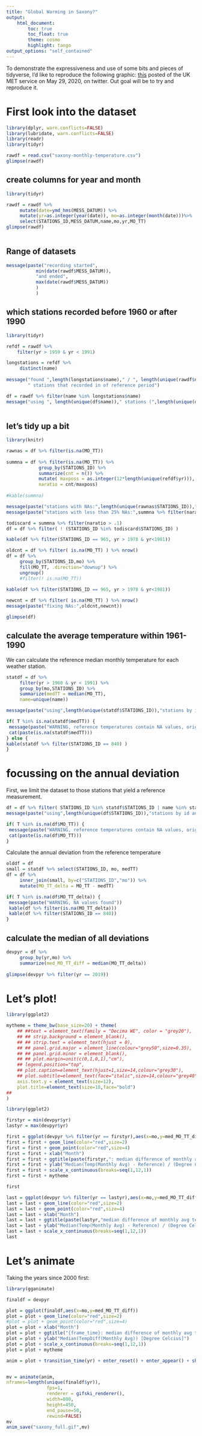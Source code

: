 ```yaml
---
title: "Global Warming in Saxony?"
output:
    html_document:
        toc: true
        toc_float: true
        theme: cosmo
        highlight: tango
output_options: "self_contained"
---
```


To demonstrate the expressiveness and use of some bits and pieces of tidyverse, I'd like to reproduce the following graphic:
[this](https://twitter.com/MetOffice_Sci/status/1266361148527370242?s=20) posted of the UK MET service on May 29, 2020, on twitter. Out goal will be to try and reproduce it.


# First look into the dataset



```r
library(dplyr, warn.conflicts=FALSE)
library(lubridate, warn.conflicts=FALSE)
library(readr)
library(tidyr)

rawdf = read.csv("saxony-monthly-temperature.csv")
glimpse(rawdf)
```
## create columns for year and month

```r
library(tidyr)

rawdf = rawdf %>% 
     mutate(date=ymd_hms(MESS_DATUM)) %>% 
     mutate(yr=as.integer(year(date)), mo=as.integer(month(date)))%>% 
     select(STATIONS_ID,MESS_DATUM,name,mo,yr,MO_TT)
glimpse(rawdf)
     
```

## Range of datasets

```r
message(paste("recording started",
           min(date(rawdf$MESS_DATUM)),
           "and ended",
           max(date(rawdf$MESS_DATUM))
           )
           )
```

## which stations recorded before 1960 or after 1990

```r
library(tidyr)

refdf = rawdf %>% 
    filter(yr > 1959 & yr < 1991)

longstations = refdf %>%
     distinct(name)
     
message("found ",length(longstations$name)," / ", length(unique(rawdf$name)),
        " stations that recorded in of reference period")

df = rawdf %>% filter(name %in% longstations$name)
message("using ", length(unique(df$name))," stations (",length(unique(df$STATIONS_ID)),")")
     
```


## let's tidy up a bit

```r
library(knitr)

rawnas = df %>% filter(is.na(MO_TT))
     
summna = df %>% filter(is.na(MO_TT)) %>%
            group_by(STATIONS_ID) %>%
            summarize(cnt = n()) %>%
            mutate( maxposs = as.integer(12*length(unique(refdf$yr))),
            naratio = cnt/maxposs)
            
#kable(summna)

message(paste("stations with NAs:",length(unique(rawnas$STATIONS_ID)),"/",length(unique(df$STATIONS_ID))))
message(paste("stations with less than 25% NAs:",summna %>% filter(naratio < .1) %>% nrow()))

todiscard = summna %>% filter(naratio > .1)
df = df %>% filter( ! (STATIONS_ID %in% todiscard$STATIONS_ID) )

kable(df %>% filter(STATIONS_ID == 965, yr > 1978 & yr<1981))

oldcnt = df %>% filter( is.na(MO_TT) ) %>% nrow()
df = df %>% 
     group_by(STATIONS_ID,mo) %>%
     fill(MO_TT, .direction="downup") %>%
     ungroup()
     #filter(! is.na(MO_TT)) 
     
kable(df %>% filter(STATIONS_ID == 965, yr > 1978 & yr<1981))

newcnt = df %>% filter( is.na(MO_TT) ) %>% nrow()
message(paste("fixing NAs:",oldcnt,newcnt))

glimpse(df)
```


## calculate the average temperature within 1961-1990

We can calculate the reference median monthly temperature for each weather station.

```r
statdf = df %>% 
     filter(yr > 1960 & yr < 1991) %>%
     group_by(mo,STATIONS_ID) %>% 
     summarize(medTT = median(MO_TT), 
     name=unique(name))

message(paste("using",length(unique(statdf$STATIONS_ID)),"stations by id and",length(unique(statdf$name))), " by name")

if( T %in% is.na(statdf$medTT)) {
 message(paste("WARNING, reference temperatures contain NA values, original contained",df %>% filter(is.na(MO_TT)) %>% nrow()))
 cat(paste(is.na(statdf$medTT)))
} else {
kable(statdf %>% filter(STATIONS_ID == 840) )
}
```

# focussing on the annual deviation

First, we limit the dataset to those stations that yield a reference measurement.

```r

df = df %>% filter( STATIONS_ID %in% statdf$STATIONS_ID | name %in% statdf$name)
message(paste("using",length(unique(df$STATIONS_ID)),"stations by id and",length(unique(df$name))), " by name")

if( T %in% is.na(df$MO_TT)) {
 message(paste("WARNING, reference temperatures contain NA values, original contained",df %>% filter(is.na(MO_TT)) %>% nrow()))
 cat(paste(is.na(df$MO_TT)))
}
```

Calculate the annual deviation from the reference temperature

```r
olddf = df
small = statdf %>% select(STATIONS_ID, mo, medTT)
df = df %>% 
     inner_join(small, by=c("STATIONS_ID","mo")) %>% 
     mutate(MO_TT_delta = MO_TT - medTT)

if( T %in% is.na(df$MO_TT_delta)) {
 message(paste("WARNING, NA values found"))
 kable(df %>% filter(is.na(MO_TT_delta)))
 kable(df %>% filter(STATIONS_ID == 840))
}

```

## calculate the median of all deviations

```r

devpyr = df %>% 
     group_by(yr,mo) %>% 
     summarize(med_MO_TT_diff = median(MO_TT_delta))
     
glimpse(devpyr %>% filter(yr == 2019))

```

# Let's plot!

```r
library(ggplot2)

mytheme = theme_bw(base_size=20) + theme(
    ## ##text = element_text(family = "Decima WE", color = "grey20"),
    ## ## strip.background = element_blank(),
    ## ## strip.text = element_text(hjust = 0),
    ## ## panel.grid.major = element_line(colour="grey50",size=0.35),
    ## ## panel.grid.minor = element_blank(),
    ## ## plot.margin=unit(c(0,1,0,1),"cm"),
    ## legend.position="top",
    ## plot.caption=element_text(hjust=1,size=14,colour="grey30"),
    ## plot.subtitle=element_text(face="italic",size=14,colour="grey40"),
    axis.text.y = element_text(size=12),
    plot.title=element_text(size=18,face="bold")
## 
)

```


```r
library(ggplot2)

firstyr = min(devpyr$yr)
lastyr = max(devpyr$yr)

first = ggplot(devpyr %>% filter(yr == firstyr),aes(x=mo,y=med_MO_TT_diff))
first = first + geom_line(color="red",size=2)
first = first + geom_point(color="red",size=4)
first = first + xlab("Month")
first = first + ggtitle(paste(firstyr,": median difference of monthly avg temperature to (1961-1990)"))
first = first + ylab("Median(Temp(Monthly Avg) - Reference) / (Degree Celius)")
first = first + scale_x_continuous(breaks=seq(1,12,1))
first = first + mytheme

first

last = ggplot(devpyr %>% filter(yr == lastyr),aes(x=mo,y=med_MO_TT_diff))
last = last + geom_line(color="red",size=2)
last = last + geom_point(color="red",size=4)
last = last + xlab("Month")
last = last + ggtitle(paste(lastyr,"median difference of monthly avg temperature (1961-1990)"))
last = last + ylab("Median(Temp(Monthly Avg) - Reference) / (Degree Celius)")
last = last + scale_x_continuous(breaks=seq(1,12,1))
last
```

# Let's animate

Taking the years since 2000 first:

```r
library(gganimate)

finaldf = devpyr

plot = ggplot(finaldf,aes(x=mo,y=med_MO_TT_diff))
plot = plot + geom_line(color="red",size=2)
#plot = plot + geom_point(color="red",size=4)
plot = plot + xlab("Month")
plot = plot + ggtitle("{frame_time}: median difference of monthly avg temperature to median(1961-1990)")
plot = plot + ylab("Median(TempDiff(Monthly Avg)) [Degree Celcius]")
plot = plot + scale_x_continuous(breaks=seq(1,12,1))
plot = plot + mytheme

anim = plot + transition_time(yr) + enter_reset() + enter_appear() + shadow_trail(color="gray",alpha = 0.5, size = 1)


mv = animate(anim, 
nframes=length(unique(finaldf$yr)),
               fps=1,
               renderer = gifski_renderer(),
               width=800,
               height=450,
               end_pause=50,
               rewind=FALSE)
mv
anim_save("saxony_full.gif",mv)
```

